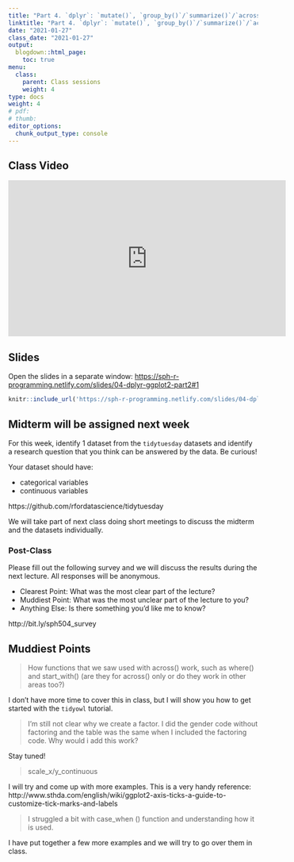 ```yaml
---
title: "Part 4. `dplyr`: `mutate()`, `group_by()`/`summarize()`/`across`"
linktitle: "Part 4. `dplyr`: `mutate()`, `group_by()`/`summarize()`/`across`"
date: "2021-01-27"
class_date: "2021-01-27"
output:
  blogdown::html_page:
    toc: true
menu:
  class:
    parent: Class sessions
    weight: 4
type: docs
weight: 4
# pdf: 
# thumb: 
editor_options: 
  chunk_output_type: console
---
```


## Class Video

<iframe width="560" height="315" src="https://www.youtube.com/embed/7KZWcICwF54" frameborder="0" allow="accelerometer; autoplay; clipboard-write; encrypted-media; gyroscope; picture-in-picture" allowfullscreen></iframe>

## Slides

Open the slides in a separate window: <a href="https://sph-r-programming.netlify.com/slides/04-dplyr-ggplot2-part2#1" target="_blank">https://sph-r-programming.netlify.com/slides/04-dplyr-ggplot2-part2#1</a>

```r
knitr::include_url('https://sph-r-programming.netlify.com/slides/04-dplyr-ggplot2-part2#1')
```

## Midterm will be assigned next week

For this week, identify 1 dataset from the `tidytuesday` datasets and identify a research question that you think can be answered by the data. Be curious!

Your dataset should have:

- categorical variables
- continuous variables

https://github.com/rfordatascience/tidytuesday

We will take part of next class doing short meetings to discuss the midterm and the datasets individually.

### Post-Class

Please fill out the following survey and we will discuss the results during the next lecture. All responses will be anonymous.

- Clearest Point: What was the most clear part of the lecture?
- Muddiest Point: What was the most unclear part of the lecture to you?
- Anything Else: Is there something you'd like me to know?

http://bit.ly/sph504_survey

## Muddiest Points

> How functions that we saw used with across() work, such as where() and start_with() (are they for across() only or do they work in other areas too?)

I don't have more time to cover this in class, but I will show you how to get started with the `tidyowl` tutorial.

> I'm still not clear why we create a factor. I did the gender code without factoring and the table was the same when I included the factoring code. Why would i add this work?

Stay tuned!

> scale_x/y_continuous

I will try and come up with more examples. This is a very handy reference: http://www.sthda.com/english/wiki/ggplot2-axis-ticks-a-guide-to-customize-tick-marks-and-labels

> I struggled a bit with case_when () function and understanding how it is used.

I have put together a few more examples and we will try to go over them in class.
